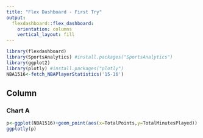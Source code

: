 ```yaml
---
title: "Flex Dashboard - First Try"
output: 
  flexdashboard::flex_dashboard:
    orientation: columns
    vertical_layout: fill
---
```


```r
library(flexdashboard)
library(SportsAnalytics) #install.packages("SportsAnalytics")
library(ggplot2)
library(plotly) #install.packages("plotly")
NBA1516<-fetch_NBAPlayerStatistics('15-16')
```

Column
-----------------------------------------------------------------------

### Chart A

```r
p<-ggplot(NBA1516)+geom_point(aes(x=TotalPoints,y=TotalMinutesPlayed))
ggplotly(p)
```

